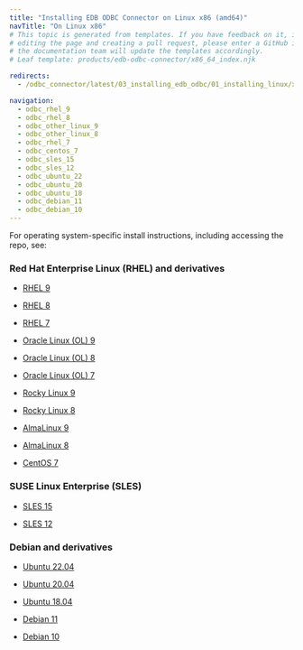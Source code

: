 ```yaml
---
title: "Installing EDB ODBC Connector on Linux x86 (amd64)"
navTitle: "On Linux x86"
# This topic is generated from templates. If you have feedback on it, instead of
# editing the page and creating a pull request, please enter a GitHub issue and
# the documentation team will update the templates accordingly.
# Leaf template: products/edb-odbc-connector/x86_64_index.njk

redirects:
  - /odbc_connector/latest/03_installing_edb_odbc/01_installing_linux/x86_amd64/

navigation:
  - odbc_rhel_9
  - odbc_rhel_8
  - odbc_other_linux_9
  - odbc_other_linux_8
  - odbc_rhel_7
  - odbc_centos_7
  - odbc_sles_15
  - odbc_sles_12
  - odbc_ubuntu_22
  - odbc_ubuntu_20
  - odbc_ubuntu_18
  - odbc_debian_11
  - odbc_debian_10
---
```


For operating system-specific install instructions, including accessing the repo, see:

### Red Hat Enterprise Linux (RHEL) and derivatives

- [RHEL 9](odbc_rhel_9)

- [RHEL 8](odbc_rhel_8)

- [RHEL 7](odbc_rhel_7)

- [Oracle Linux (OL) 9](odbc_rhel_9)

- [Oracle Linux (OL) 8](odbc_rhel_8)

- [Oracle Linux (OL) 7](odbc_rhel_7)

- [Rocky Linux 9](odbc_other_linux_9)

- [Rocky Linux 8](odbc_other_linux_8)

- [AlmaLinux 9](odbc_other_linux_9)

- [AlmaLinux 8](odbc_other_linux_8)

- [CentOS 7](odbc_centos_7)

### SUSE Linux Enterprise (SLES)

- [SLES 15](odbc_sles_15)

- [SLES 12](odbc_sles_12)

### Debian and derivatives

- [Ubuntu 22.04](odbc_ubuntu_22)

- [Ubuntu 20.04](odbc_ubuntu_20)

- [Ubuntu 18.04](odbc_ubuntu_18)

- [Debian 11](odbc_debian_11)

- [Debian 10](odbc_debian_10)
